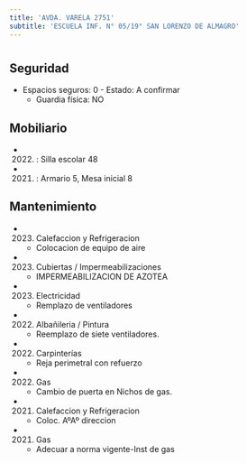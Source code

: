 ```yaml
---
title: 'AVDA. VARELA 2751'
subtitle: 'ESCUELA INF. N° 05/19° SAN LORENZO DE ALMAGRO'
---
```


#


## Seguridad

*  Espacios seguros: 0 - Estado: A confirmar 
    + Guardia física: NO





## Mobiliario

*  (2022) : Silla escolar 48 

*  (2021) : Armario 5, Mesa inicial 8 





## Mantenimiento

*  (2023) Calefaccion y Refrigeracion 
    + Colocacion de equipo de aire

*  (2023) Cubiertas / Impermeabilizaciones 
    + IMPERMEABILIZACION DE AZOTEA

*  (2023) Electricidad 
    + Remplazo de ventiladores

*  (2022) Albañileria / Pintura 
    + Reemplazo de siete ventiladores.

*  (2022) Carpinterías 
    + Reja perimetral con refuerzo

*  (2022) Gas 
    + Cambio de puerta en Nichos de gas.

*  (2021) Calefaccion y Refrigeracion 
    + Coloc. AºAº direccion

*  (2021) Gas 
    + Adecuar a norma vigente-Inst de gas




